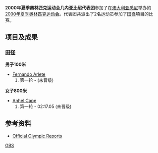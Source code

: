 {{Infobox Country Olympics
|games=2000年夏季
|NOC=GBS
|competitors=2
|sports=1
|flagbearer=
|gold=0
|silver=0
|bronze=0
|total=0
|rank=
}}

'''2000年夏季奧林匹克运动会几内亚比绍代表团'''参加了在[[澳大利亚|澳大利亚]][[悉尼|悉尼]]举办的[[2000年夏季奥林匹克运动会|2000年夏季奥林匹克运动会]]。代表团共派出了2名运动员参加了[[田径|田径]]项目的比赛。

==项目及成果==
===[[2000年夏季奥林匹克运动会田径比赛|田径]]===
'''男子100米'''
*[[Fernando_Arlete|Fernando Arlete]]
*# 第一轮 - (未晋级)
'''女子800米'''
* [[Anhel_Cape|Anhel Cape]]
*# 第一轮 - 02:17.05 (未晋级)

==参考资料==
*[https://www.webcitation.org/65yhnGxmi?url=http://www.aafla.org/5va/reports_frmst.htm Official Olympic Reports]

{{2000年夏季奥林匹克运动会代表团}}

[[Category:2000年夏季奥林匹克运动会代表团|GBS]]